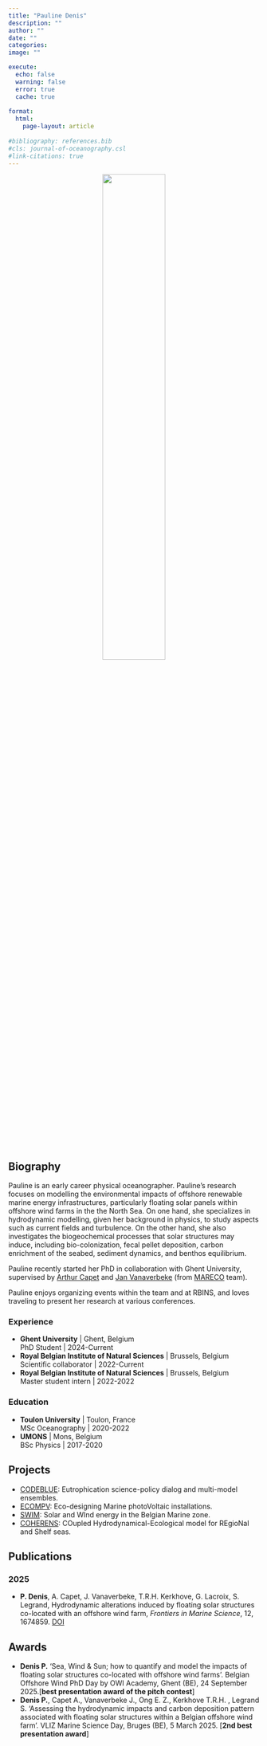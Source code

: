 ```yaml
---
title: "Pauline Denis"
description: ""
author: ""
date: ""
categories: 
image: ""

execute:
  echo: false
  warning: false
  error: true
  cache: true
  
format: 
  html:
    page-layout: article
    
#bibliography: references.bib
#cls: journal-of-oceanography.csl
#link-citations: true
---
```


<div style="text-align: center;">
  <img src="../../../images/PD.jpg" style="width: 50%;" />
</div>

## Biography

Pauline is an early career physical oceanographer. Pauline's research focuses on modelling the environmental impacts of offshore renewable marine energy infrastructures, particularly floating solar panels within offshore wind farms in the the North Sea. On one hand, she specializes in hydrodynamic modelling, given her background in physics, to study aspects such as current fields and turbulence. On the other hand, she also investigates the biogeochemical processes that solar structures may induce, including bio-colonization, fecal pellet deposition, carbon enrichment of the seabed, sediment dynamics, and benthos equilibrium.  

Pauline recently started her PhD in collaboration with Ghent University, supervised by [Arthur Capet](/posts/members/AC/) and [Jan Vanaverbeke](https://mareco-odnature.naturalsciences.be/teammember/vanaverbeke-jan/) (from [MARECO](https://mareco-odnature.naturalsciences.be/) team).  

Pauline enjoys organizing events within the team and at RBINS, and loves traveling to present her research at various conferences.

### Experience
- **Ghent University** | Ghent, Belgium<br />
  PhD Student | 2024-Current
- **Royal Belgian Institute of Natural Sciences** | Brussels, Belgium<br />
  Scientific collaborator | 2022-Current
- **Royal Belgian Institute of Natural Sciences** | Brussels, Belgium<br />
  Master student intern | 2022-2022


### Education
- **Toulon University** | Toulon, France<br />
  MSc Oceanography | 2020-2022<br />
- **UMONS** | Mons, Belgium<br />
  BSc Physics | 2017-2020<br />


## Projects
- [CODEBLUE](/projects/CODEBLUE): Eutrophication science-policy dialog and multi-model ensembles.
- [ECOMPV](/projects/ECOMPV): Eco-designing Marine photoVoltaic installations.
- [SWIM](/projects/SWIM): Solar and WInd energy in the Belgian Marine zone.
- [COHERENS](/tools/COHERENS): COupled Hydrodynamical-Ecological model for REgioNal and Shelf seas.

## Publications
### 2025
- **P. Denis**, A. Capet, J. Vanaverbeke, T.R.H. Kerkhove, G. Lacroix, S. Legrand, Hydrodynamic alterations induced by floating solar structures co-located with an offshore wind farm, *Frontiers in Marine Science*, 12, 1674859. [DOI](https://doi.org/10.3389/fmars.2025.1674859)

## Awards

- **Denis P.** 'Sea, Wind & Sun; how to quantify and model the impacts of floating solar structures co-located with offshore wind farms'. Belgian Offshore Wind PhD Day by OWI Academy, Ghent (BE), 24 September 2025.\[**best presentation award of the pitch contest**\]
- **Denis P.**, Capet A., Vanaverbeke J., Ong E. Z., Kerkhove T.R.H. , Legrand S. 'Assessing the hydrodynamic impacts and carbon deposition pattern associated with floating solar structures within a Belgian offshore wind farm'. VLIZ Marine Science Day, Bruges (BE), 5 March 2025. \[**2nd best presentation award**\]